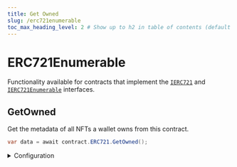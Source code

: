```yaml
---
title: Get Owned
slug: /erc721enumerable
toc_max_heading_level: 2 # Show up to h2 in table of contents (default is up to h3)
---
```


# ERC721Enumerable

Functionality available for contracts that implement the
[`IERC721`](/contracts/IERC721) and
[`IERC721Enumerable`](/contracts/IERC721Enumerable)
interfaces.

## GetOwned

Get the metadata of all NFTs a wallet owns from this contract.

```csharp
var data = await contract.ERC721.GetOwned();
```

<details>
    <summary>Configuration</summary>
    <div>

#### address (optional)

The address of the wallet to get the NFTs of. If not provided, defaults to the **connected wallet** address.

Must be a `string`.

```csharp
var data = await contract.ERC721.GetOwned("{{wallet_address}}");
```

### Return Value

Returns a List of `NFT` structs, containing the following properties:

```csharp
{
  {
    string id;
    string uri;
    string description;
    string image;
    string name;
    string external_url;
    object attributes;
  }
  string owner;
  string type;
  int supply;
  int quantityOwned; // only for ERC1155
}
```

</div>
</details>

